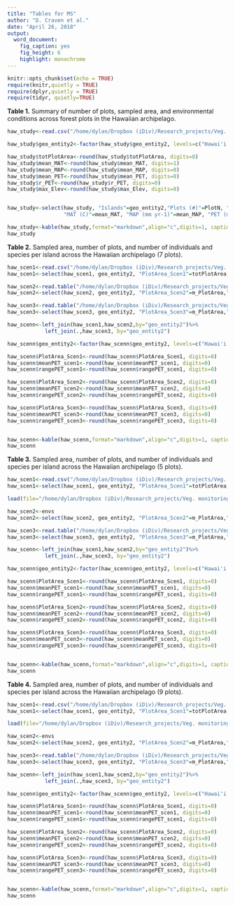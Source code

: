 ```yaml
---
title: "Tables for MS"
author: "D. Craven et al."
date: "April 26, 2018"
output: 
  word_document: 
    fig_caption: yes
    fig_height: 6
    highlight: monochrome
---
```


```r
knitr::opts_chunk$set(echo = TRUE)
require(knitr,quietly = TRUE)
require(dplyr,quietly = TRUE)
require(tidyr, quietly=TRUE)

```

**Table 1.**  Summary of number of plots, sampled area, and environmental conditions across forest plots in the Hawaiian archipelago.   
```r

haw_study<-read.csv("/home/dylan/Dropbox (iDiv)/Research_projects/Veg. monitoring databases/databases and field protocols/database/IslandForests/Hawaii_only/Diversity_Age/Hawaii_diversity/Cleaned_Data/Scen1_Natives_EnvConditions.csv")

haw_study$geo_entity2<-factor(haw_study$geo_entity2, levels=c("Hawai'i Island","Maui Nui", "O'ahu Island", "Kaua'i Island"))

haw_study$totPlotArea<-round(haw_study$totPlotArea, digits=0)
haw_study$mean_MAT<-round(haw_study$mean_MAT, digits=1)
haw_study$mean_MAP<-round(haw_study$mean_MAP, digits=0)
haw_study$mean_PET<-round(haw_study$mean_PET, digits=0)
haw_study$r_PET<-round(haw_study$r_PET, digits=0)
haw_study$max_Elev<-round(haw_study$max_Elev, digits=0)


haw_study<-select(haw_study, "Islands"=geo_entity2,"Plots (#)"=PlotN, "Sampled area (m2)"=totPlotArea, "Individuals (#)"= Abundance_tot_raw, 
                  "MAT (C)"=mean_MAT, "MAP (mm yr-1)"=mean_MAP, "PET (mm yr-1)"=mean_PET, "PET range"=r_PET,"Max. elevation (m)"=max_Elev)

haw_study<-kable(haw_study,format="markdown",align="c",digits=1, caption="Table 1.  Summary of number of plots, sampled area, and environmental conditions across forest plots in the Hawaiian archipelago.")
haw_study

```


**Table 2.** Sampled area, number of plots, and number of individuals and species per island across the Hawaiian archipelago (7 plots).      
```r
haw_scen1<-read.csv("/home/dylan/Dropbox (iDiv)/Research_projects/Veg. monitoring databases/databases and field protocols/database/IslandForests/Hawaii_only/Diversity_Age/Hawaii_diversity/Cleaned_Data/Scen1_Natives_EnvConditions.csv")
haw_scen1<-select(haw_scen1, geo_entity2, "PlotArea_Scen1"=totPlotArea,"meanPET_scen1"=mean_PET, "rangePET_scen1"=r_PET)

haw_scen2<-read.table("/home/dylan/Dropbox (iDiv)/Research_projects/Veg. monitoring databases/databases and field protocols/database/IslandForests/Hawaii_only/Diversity_Age/Hawaii_diversity/Cleaned_Data/Scen2_Natives_7plots_Envconditions_summarized.csv",sep=",",header=T)
haw_scen2<-select(haw_scen2, geo_entity2, "PlotArea_Scen2"=m_PlotArea,"meanPET_scen2"=mean_PET, "rangePET_scen2"=r_PET)

haw_scen3<-read.table("/home/dylan/Dropbox (iDiv)/Research_projects/Veg. monitoring databases/databases and field protocols/database/IslandForests/Hawaii_only/Diversity_Age/Hawaii_diversity/Cleaned_Data/Scen3_Native_7plots_EnvConditions_summarized.csv",sep=",",header=T)
haw_scen3<-select(haw_scen3, geo_entity2, "PlotArea_Scen3"=m_PlotArea,"meanPET_scen3"=mean_PET, "rangePET_scen3"=r_PET)

haw_scenn<-left_join(haw_scen1,haw_scen2,by="geo_entity2")%>%
            left_join(.,haw_scen3, by="geo_entity2")

haw_scenn$geo_entity2<-factor(haw_scenn$geo_entity2, levels=c("Hawai'i Island","Maui Nui", "O'ahu Island", "Kaua'i Island"))

haw_scenn$PlotArea_Scen1<-round(haw_scenn$PlotArea_Scen1, digits=0)
haw_scenn$meanPET_scen1<-round(haw_scenn$meanPET_scen1, digits=0)
haw_scenn$rangePET_scen1<-round(haw_scenn$rangePET_scen1, digits=0)

haw_scenn$PlotArea_Scen2<-round(haw_scenn$PlotArea_Scen2, digits=0)
haw_scenn$meanPET_scen2<-round(haw_scenn$meanPET_scen2, digits=0)
haw_scenn$rangePET_scen2<-round(haw_scenn$rangePET_scen2, digits=0)

haw_scenn$PlotArea_Scen3<-round(haw_scenn$PlotArea_Scen3, digits=0)
haw_scenn$meanPET_scen3<-round(haw_scenn$meanPET_scen3, digits=0)
haw_scenn$rangePET_scen3<-round(haw_scenn$rangePET_scen3, digits=0)


haw_scenn<-kable(haw_scenn,format="markdown",align="c",digits=1, caption="Table 2. Summary of sampled area and the range and mean of PET for each sampling scenario across forest plots in the Hawaiian archipelago.")
haw_scenn


```

**Table 3.** Sampled area, number of plots, and number of individuals and species per island across the Hawaiian archipelago (5 plots). 

```r
haw_scen1<-read.csv("/home/dylan/Dropbox (iDiv)/Research_projects/Veg. monitoring databases/databases and field protocols/database/IslandForests/Hawaii_only/Diversity_Age/Hawaii_diversity/Cleaned_Data/Scen1_Natives_EnvConditions.csv")
haw_scen1<-select(haw_scen1, geo_entity2, "PlotArea_Scen1"=totPlotArea,"meanPET_scen1"=mean_PET, "rangePET_scen1"=r_PET)

load(file="/home/dylan/Dropbox (iDiv)/Research_projects/Veg. monitoring databases/databases and field protocols/database/IslandForests/Hawaii_only/Diversity_Age/Hawaii_diversity/Cleaned_Data/Scen2_natives_5plots.RData")

haw_scen2<-envs
haw_scen2<-select(haw_scen2, geo_entity2, "PlotArea_Scen2"=m_PlotArea,"meanPET_scen2"=mean_PET, "rangePET_scen2"=r_PET)

haw_scen3<-read.table("/home/dylan/Dropbox (iDiv)/Research_projects/Veg. monitoring databases/databases and field protocols/database/IslandForests/Hawaii_only/Diversity_Age/Hawaii_diversity/Cleaned_Data/Scen3_Native_5plots_EnvConditions_summarized.csv",sep=",",header=T)
haw_scen3<-select(haw_scen3, geo_entity2, "PlotArea_Scen3"=m_PlotArea,"meanPET_scen3"=mean_PET, "rangePET_scen3"=r_PET)

haw_scenn<-left_join(haw_scen1,haw_scen2,by="geo_entity2")%>%
            left_join(.,haw_scen3, by="geo_entity2")

haw_scenn$geo_entity2<-factor(haw_scenn$geo_entity2, levels=c("Hawai'i Island","Maui Nui", "O'ahu Island", "Kaua'i Island"))

haw_scenn$PlotArea_Scen1<-round(haw_scenn$PlotArea_Scen1, digits=0)
haw_scenn$meanPET_scen1<-round(haw_scenn$meanPET_scen1, digits=0)
haw_scenn$rangePET_scen1<-round(haw_scenn$rangePET_scen1, digits=0)

haw_scenn$PlotArea_Scen2<-round(haw_scenn$PlotArea_Scen2, digits=0)
haw_scenn$meanPET_scen2<-round(haw_scenn$meanPET_scen2, digits=0)
haw_scenn$rangePET_scen2<-round(haw_scenn$rangePET_scen2, digits=0)

haw_scenn$PlotArea_Scen3<-round(haw_scenn$PlotArea_Scen3, digits=0)
haw_scenn$meanPET_scen3<-round(haw_scenn$meanPET_scen3, digits=0)
haw_scenn$rangePET_scen3<-round(haw_scenn$rangePET_scen3, digits=0)


haw_scenn<-kable(haw_scenn,format="markdown",align="c",digits=1, caption="Table 3. Summary of sampled area and the range and mean of PET for each sampling scenario across forest plots in the Hawaiian archipelago (5 plots).")
haw_scenn
```

**Table 4.** Sampled area, number of plots, and number of individuals and species per island across the Hawaiian archipelago (9 plots). 

```r
haw_scen1<-read.csv("/home/dylan/Dropbox (iDiv)/Research_projects/Veg. monitoring databases/databases and field protocols/database/IslandForests/Hawaii_only/Diversity_Age/Hawaii_diversity/Cleaned_Data/Scen1_Natives_EnvConditions.csv")
haw_scen1<-select(haw_scen1, geo_entity2, "PlotArea_Scen1"=totPlotArea,"meanPET_scen1"=mean_PET, "rangePET_scen1"=r_PET)

load(file="/home/dylan/Dropbox (iDiv)/Research_projects/Veg. monitoring databases/databases and field protocols/database/IslandForests/Hawaii_only/Diversity_Age/Hawaii_diversity/Cleaned_Data/Scen2_natives_9plots.RData")

haw_scen2<-envs
haw_scen2<-select(haw_scen2, geo_entity2, "PlotArea_Scen2"=m_PlotArea,"meanPET_scen2"=mean_PET, "rangePET_scen2"=r_PET)

haw_scen3<-read.table("/home/dylan/Dropbox (iDiv)/Research_projects/Veg. monitoring databases/databases and field protocols/database/IslandForests/Hawaii_only/Diversity_Age/Hawaii_diversity/Cleaned_Data/Scen3_Native_9plots_EnvConditions_summarized.csv",sep=",",header=T)
haw_scen3<-select(haw_scen3, geo_entity2, "PlotArea_Scen3"=m_PlotArea,"meanPET_scen3"=mean_PET, "rangePET_scen3"=r_PET)

haw_scenn<-left_join(haw_scen1,haw_scen2,by="geo_entity2")%>%
            left_join(.,haw_scen3, by="geo_entity2")

haw_scenn$geo_entity2<-factor(haw_scenn$geo_entity2, levels=c("Hawai'i Island","Maui Nui", "O'ahu Island", "Kaua'i Island"))

haw_scenn$PlotArea_Scen1<-round(haw_scenn$PlotArea_Scen1, digits=0)
haw_scenn$meanPET_scen1<-round(haw_scenn$meanPET_scen1, digits=0)
haw_scenn$rangePET_scen1<-round(haw_scenn$rangePET_scen1, digits=0)

haw_scenn$PlotArea_Scen2<-round(haw_scenn$PlotArea_Scen2, digits=0)
haw_scenn$meanPET_scen2<-round(haw_scenn$meanPET_scen2, digits=0)
haw_scenn$rangePET_scen2<-round(haw_scenn$rangePET_scen2, digits=0)

haw_scenn$PlotArea_Scen3<-round(haw_scenn$PlotArea_Scen3, digits=0)
haw_scenn$meanPET_scen3<-round(haw_scenn$meanPET_scen3, digits=0)
haw_scenn$rangePET_scen3<-round(haw_scenn$rangePET_scen3, digits=0)


haw_scenn<-kable(haw_scenn,format="markdown",align="c",digits=1, caption="Table 3. Summary of sampled area and the range and mean of PET for each sampling scenario across forest plots in the Hawaiian archipelago (5 plots).")
haw_scenn
```
